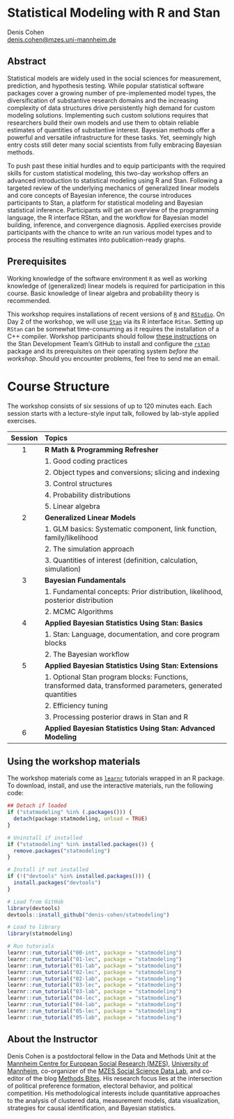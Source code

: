 Statistical Modeling with R and Stan
================
Denis Cohen  
<denis.cohen@mzes.uni-mannheim.de>

## Abstract

Statistical models are widely used in the social sciences for
measurement, prediction, and hypothesis testing. While popular
statistical software packages cover a growing number of pre-implemented
model types, the diversification of substantive research domains and the
increasing complexity of data structures drive persistently high demand
for custom modeling solutions. Implementing such custom solutions
requires that researchers build their own models and use them to obtain
reliable estimates of quantities of substantive interest. Bayesian
methods offer a powerful and versatile infrastructure for these tasks.
Yet, seemingly high entry costs still deter many social scientists from
fully embracing Bayesian methods.

To push past these initial hurdles and to equip participants with the
required skills for custom statistical modeling, this two-day workshop
offers an advanced introduction to statistical modeling using R and
Stan. Following a targeted review of the underlying mechanics of
generalized linear models and core concepts of Bayesian inference, the
course introduces participants to Stan, a platform for statistical
modeling and Bayesian statistical inference. Participants will get an
overview of the programming language, the R interface RStan, and the
workflow for Bayesian model building, inference, and convergence
diagnosis. Applied exercises provide participants with the chance to
write an run various model types and to process the resulting estimates
into publication-ready graphs.

## Prerequisites

Working knowledge of the software environment `R` as well as working
knowledge of (generalized) linear models is required for participation
in this course. Basic knowledge of linear algebra and probability theory
is recommended.

This workshop requires installations of recent versions of
[`R`](https://cran.r-project.org/mirrors.html) and
[`RStudio`](https://rstudio.com/products/rstudio/download/#download). On
Day 2 of the workshop, we will use [`Stan`](https://mc-stan.org/) via
its R interface `RStan`. Setting up `RStan` can be somewhat
time-consuming as it requires the installation of a C++ compiler.
Workshop participants should follow [these
instructions](https://github.com/stan-dev/rstan/wiki/RStan-Getting-Started)
on the Stan Development Team’s GitHub to install and configure the
[`rstan`](https://cran.r-project.org/web/packages/rstan/index.html)
package and its prerequisites on their operating system *before the
workshop*. Should you encounter problems, feel free to send me an email.

# Course Structure

The workshop consists of six sessions of up to 120 minutes each. Each
session starts with a lecture-style input talk, followed by lab-style
applied exercises.

| Session | Topics                                                                                                      |
| :-----: | :---------------------------------------------------------------------------------------------------------- |
|    1    | **R Math & Programming Refresher**                                                                          |
|         | 1. Good coding practices                                                                                   |
|         | 2. Object types and conversions; slicing and indexing                                                      |
|         | 3. Control structures                                                                                      |
|         | 4. Probability distributions                                                                               |
|         | 5. Linear algebra                                                                                          |
|    2    | **Generalized Linear Models**                                                                               |
|         | 1. GLM basics: Systematic component, link function, family/likelihood                                      |
|         | 2. The simulation approach                                                                                 |
|         | 3. Quantities of interest (definition, calculation, simulation)                                            |
|    3    | **Bayesian Fundamentals**                                                                                   |
|         | 1. Fundamental concepts: Prior distribution, likelihood, posterior distribution                            |
|         | 2. MCMC Algorithms                                                                                         |
|    4    | **Applied Bayesian Statistics Using Stan: Basics**                              |
|         | 1. Stan: Language, documentation, and core program blocks                                                  |
|         | 2. The Bayesian workflow                                                                                   |
|    5    | **Applied Bayesian Statistics Using Stan: Extensions**                  |
|         | 1. Optional Stan program blocks: Functions, transformed data, transformed parameters, generated quantities |
|         | 2. Efficiency tuning                                                                                       |
|         | 3. Processing posterior draws in Stan and R                                                                |
|    6    | **Applied Bayesian Statistics Using Stan: Advanced Modeling**                                               |


## Using the workshop materials

The workshop materials come as [`learnr`](https://rstudio.github.io/learnr/) tutorials wrapped in an R package. To download, install, and use the interactive materials, run the following code:

```r
## Detach if loaded
if ("statmodeling" %in% (.packages())) {
  detach(package:statmodeling, unload = TRUE)
}

# Uninstall if installed
if ("statmodeling" %in% installed.packages()) {
  remove.packages("statmodeling")
}

# Install if not installed
if (!("devtools" %in% installed.packages())) {
  install.packages("devtools")
}

# Load from GitHub
library(devtools)
devtools::install_github("denis-cohen/statmodeling")

# Load to library
library(statmodeling)

# Run tutorials
learnr::run_tutorial("00-int", package = "statmodeling")
learnr::run_tutorial("01-lec", package = "statmodeling")
learnr::run_tutorial("01-lab", package = "statmodeling")
learnr::run_tutorial("02-lec", package = "statmodeling")
learnr::run_tutorial("02-lab", package = "statmodeling")
learnr::run_tutorial("03-lec", package = "statmodeling")
learnr::run_tutorial("03-lab", package = "statmodeling")
learnr::run_tutorial("04-lec", package = "statmodeling")
learnr::run_tutorial("04-lab", package = "statmodeling")
learnr::run_tutorial("05-lec", package = "statmodeling")
learnr::run_tutorial("05-lab", package = "statmodeling")
```

## About the Instructor

Denis Cohen is a postdoctoral fellow in the Data and Methods Unit at the
[Mannheim Centre for European Social Research
(MZES)](https://www.mzes.uni-mannheim.de/), [University of
Mannheim](https://www.uni-mannheim.de/), co-organizer of the [MZES
Social Science Data
Lab](https://www.mzes.uni-mannheim.de/socialsciencedatalab/page/events/),
and co-editor of the blog [Methods
Bites](https://www.mzes.uni-mannheim.de/socialsciencedatalab/). His
research focus lies at the intersection of political preference
formation, electoral behavior, and political competition. His
methodological interests include quantitative approaches to the analysis
of clustered data, measurement models, data visualization, strategies
for causal identification, and Bayesian statistics.
